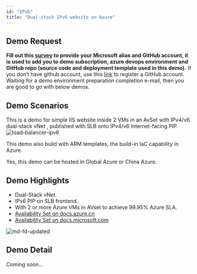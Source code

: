```yaml
---
id: "IPv6"
title: "Dual-stack IPv6 website on Azure"
---
```



## Demo Request
**Fill out this [survey](https://forms.office.com/Pages/DesignPage.aspx#FormId=v4j5cvGGr0GRqy180BHbR2TLimZclS5AtMUGZWZi-PZUNUlWOTE1VjQxQjJYUUlJNVdaQTBRQ1AxSi4u) to provide your Microsoft alias and GitHub account, it is used to add you to demo subscription, azure devops environment and GitHub repo (source code and deployment template used in this demo).** If you don’t have github account, use this [link](https://github.com/join?source=login/) to register a GitHub account.
Waiting for a demo environment preparation completion e-mail, then you are good to go with below demos.

## Demo Scenarios
This is a demo for simple IIS website inside 2 VMs in an AvSet with IPv4/v6 dual-stack vNet , published with SLB onto IPv4/v6 Internet-facing PIP.   
![load-balancer-ipv6](https://docs.azure.cn/zh-cn/load-balancer/media/load-balancer-ipv6-overview/load-balancer-ipv6.png)

This demo also build with ARM templates, the build-in IaC capability in Azure.

Yes, this demo can be hosted in Global Azure or China Azure.

## Demo Highlights
- Dual-Stack vNet.
- IPv6 PIP on SLB frontend.
- With 2 or more Azure VMs in AVset to achieve 99.95% Azure SLA.
- [Availability Set on docs.azure.cn](https://docs.azure.cn/zh-cn/virtual-machines/windows/availability#availability-sets)
- [Availability Set on docs.microsoft.com](https://docs.microsoft.com/en-us/azure/virtual-machines/windows/manage-availability#configure-multiple-virtual-machines-in-an-availability-set-for-redundancy)

![md-fd-updated](https://docs.microsoft.com/en-us/azure/includes/media/virtual-machines-common-manage-availability/md-fd-updated.png)

## Demo Detail
Coming soon...
